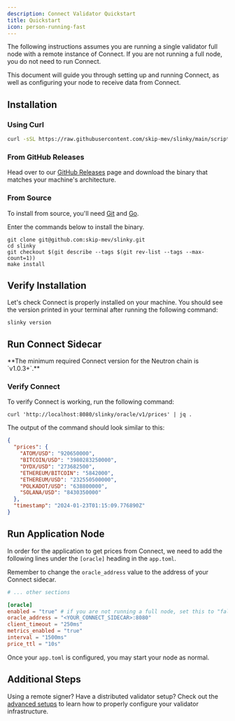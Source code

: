 ```yaml
---
description: Connect Validator Quickstart
title: Quickstart
icon: person-running-fast
---
```




<Info>
    The following instructions assumes you are running a single validator full node with a remote instance of Connect. If you are not running a full node, you do not need to run Connect.
</Info>

This document will guide you through setting up and running Connect, as well as configuring your node to receive data from Connect.

## Installation

### Using Curl

```bash
curl -sSL https://raw.githubusercontent.com/skip-mev/slinky/main/scripts/install.sh | sudo bash
```

### From GitHub Releases

Head over to our [GitHub Releases](https://github.com/skip-mev/connect/releases) page and download the binary that matches your machine's architecture.

### From Source

To install from source, you'll need [Git](https://git-scm.com/) and [Go](https://go.dev/).

Enter the commands below to install the binary.
```shell
git clone git@github.com:skip-mev/slinky.git
cd slinky
git checkout $(git describe --tags $(git rev-list --tags --max-count=1))
make install
```

## Verify Installation

Let's check Connect is properly installed on your machine.
You should see the version printed in your terminal after running the following command:
```shell
slinky version
```

## Run Connect Sidecar

<Tabs>
    <Tab title="Cosmos SDK Blockchains">
        <QuickStartSnippet />
    </Tab>
    <Tab title="dYdX Blockchain">
        <QuickStartDYDXSnippet />
    </Tab>
    <Tab title="Neutron Blockchain">
        **The minimum required Connect version for the Neutron chain is `v1.0.3+`.**
        <QuickStartSnippet />
    </Tab>
    <Tab title="Stargaze Blockchain">
        <QuickStartStargazeSnippet />
    </Tab>
</Tabs>



### Verify Connect

To verify Connect is working, run the following command:

```shell
curl 'http://localhost:8080/slinky/oracle/v1/prices' | jq .
```

The output of the command should look similar to this:

```json
{
  "prices": {
    "ATOM/USD": "920650000",
    "BITCOIN/USD": "3980283250000",
    "DYDX/USD": "273682500",
    "ETHEREUM/BITCOIN": "5842000",
    "ETHEREUM/USD": "232550500000",
    "POLKADOT/USD": "638800000",
    "SOLANA/USD": "8430350000"
  },
  "timestamp": "2024-01-23T01:15:09.776890Z"
}

```

## Run Application Node

In order for the application to get prices from Connect, we need to add the following lines under the `[oracle]` heading in the `app.toml`.

Remember to change the `oracle_address` value to the address of your Connect sidecar.

```toml app.toml
# ... other sections

[oracle]
enabled = "true" # if you are not running a full node, set this to "false"
oracle_address = "<YOUR_CONNECT_SIDECAR>:8080"
client_timeout = "250ms"
metrics_enabled = "true"
interval = "1500ms"
price_ttl = "10s"
```

Once your `app.toml` is configured, you may start your node as normal.

## Additional Steps

Using a remote signer? Have a distributed validator setup? Check out the [advanced setups](advanced-setups) to learn how to properly configure your validator infrastructure.